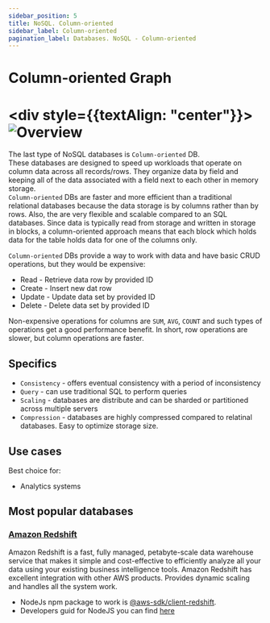 ```yaml
---
sidebar_position: 5
title: NoSQL. Column-oriented
sidebar_label: Column-oriented
pagination_label: Databases. NoSQL - Column-oriented
---
```


# Column-oriented Graph

# <div style={{textAlign: "center"}}> ![Overview](../img/сolumn-oriented.png) </div>

The last type of NoSQL databases is ```Column-oriented``` DB. <br/>
These databases are designed to speed up workloads that operate on column data across all records/rows.
They organize data by field and keeping all of the data associated with a field next to each other in memory storage. <br/>
```Column-oriented``` DBs are faster and more efficient than a traditional relational databases because the data storage is by columns rather than by rows.
Also, the are very flexible and scalable compared to an SQL databases.
Since data is typically read from storage and written in storage in blocks, a column-oriented approach means that each block which holds data for the table holds data for one of the columns only.

```Column-oriented``` DBs provide a way to work with data and have basic CRUD operations, but they would be expensive:
- Read - Retrieve data row by provided ID
- Create - Insert new dat row
- Update - Update data set by provided ID
- Delete - Delete data set by provided ID

Non-expensive operations for columns are ```SUM```, ```AVG```, ```COUNT``` and such types of operations get a good performance benefit.
In short, row operations are slower, but column operations are faster.

## Specifics

- ```Consistency``` - offers eventual consistency with a period of inconsistency
- ```Query``` - can use traditional SQL to perform queries
- ```Scaling``` - databases are distribute and can be sharded or partitioned across multiple servers
- ```Compression``` - databases are highly compressed compared to relatinal databases. Easy to optimize storage size.

## Use cases

Best choice for:
- Analytics systems

## Most popular databases

### [Amazon Redshift](https://docs.aws.amazon.com/redshift/index.html)

Amazon Redshift is a fast, fully managed, petabyte-scale data warehouse service
that makes it simple and cost-effective to efficiently analyze all your data using your existing business intelligence tools.
Amazon Redshift has excellent integration with other AWS products. Provides dynamic scaling and handles all the system work.
  - NodeJs npm package to work is [@aws-sdk/client-redshift](https://www.npmjs.com/package/@aws-sdk/client-redshift).<br/>
  - Developers guid for NodeJS you can find [here](https://docs.aws.amazon.com/AWSJavaScriptSDK/v3/latest/clients/client-redshift/index.html)